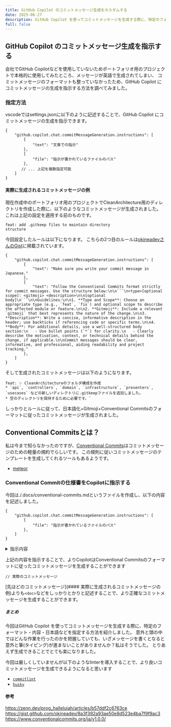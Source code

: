 ```yaml
---
title: GitHub Copilot のコミットメッセージ生成をカスタムする
date: 2025-06-27
description: GitHub Copilot を使ってコミットメッセージを生成する際に、特定のフォーマット・内容・日本語などを指定する方法を紹介します。
full: false
---
```


## GitHub Copilot のコミットメッセージ生成を指示する
会社でGitHub Copilotなどを使用していないためポートフォリオ用のプロジェクトで本格的に使用してみたところ、メッセージが英語で生成されてしまい、
コミットメッセージのフォーマットも整っていなかったため、GitHub Copilot にコミットメッセージの生成を指示する方法を調べてみました。

### 指定方法
vscodeではsettings.jsonに以下のように記述することで、GitHub Copilot にコミットメッセージの生成を指示できます。

```jsonc
{
    "github.copilot.chat.commitMessageGeneration.instructions": [
        {
            "text": "文章での指示"
        },
        {
            "file": "指示が書かれているファイルのパス"
        },
       // ... 上記を複数指定可能
    ]
}
```

#### 実際に生成されるコミットメッセージの例

現在作成中のポートフォリオ用のプロジェクトでCleanArchitecture用のディレクトリを作成した際に、以下のようなコミットメッセージが生成されました。
これは上記の設定を適用する前のものです。

```text
feat: add .gitkeep files to maintain directory
structure
```

今回設定したルールは以下になります。
こちらの2つ目のルールは[okineadevさんのGist](https://gist.github.com/okineadev/8a3f392a93ae50e8d523e4ba7f9f9ac3)に掲載されています。
```jsonc
{
    "github.copilot.chat.commitMessageGeneration.instructions": [
        {
            "text": "Make sure you write your commit message in Japanese."
        },
        {
            "text": "Follow the Conventional Commits format strictly for commit messages. Use the structure below:\n\n```\n<type>[optional scope]: <gitmoji> <description>\n\n[optional body]\n```\n\nGuidelines:\n\n1. **Type and Scope**: Choose an appropriate type (e.g., `feat`, `fix`) and optional scope to describe the affected module or feature.\n\n2. **Gitmoji**: Include a relevant `gitmoji` that best represents the nature of the change.\n\n3. **Description**: Write a concise, informative description in the header; use backticks if referencing code or specific terms.\n\n4. **Body**: For additional details, use a well-structured body section:\n   - Use bullet points (`*`) for clarity.\n   - Clearly describe the motivation, context, or technical details behind the change, if applicable.\n\nCommit messages should be clear, informative, and professional, aiding readability and project tracking."
        },
    ]
}
```

そして生成されたコミットメッセージは以下のようになります。

```text
feat: ✨ CleanArchitectureのフォルダ構成を作成
* `api`, `controllers`, `domain`, `infrastructure`, `presenters`, `usecases` などの新しいディレクトリに.gitkeepファイルを追加しました。
* 空のディレクトリを保持するために必要です。`
```

しっかりとルールに従って、日本語化+Gitmoji+Conventional Commitsのフォーマットに従ったコミットメッセージが生成されました。


## Conventional Commitsとは？
私は今まで知らなかったのですが、[Conventional Commits](https://www.conventionalcommits.org/)はコミットメッセージのための軽量の規約でらしいです。
この規則に従いコミットメッセージのテンプレートを生成してくれるツールもあるようです。

- [meteor](https://github.com/stefanlogue/meteor?tab=readme-ov-file)

### Conventional Commitの仕様書をCopilotに指示する
今回は./.docs/conventional-commits.mdというファイルを作成し、以下の内容を記述しました。

```jsonc
{
    "github.copilot.chat.commitMessageGeneration.instructions": [
        {
            "file": "指示が書かれているファイルのパス"
        },
    ]
}
```

<details>

<summary>指示内容</summary>
# Conventional Commits Usage Guide

> 📘 This document includes material from the [Conventional Commits v1.0.0 Specification](https://www.conventionalcommits.org/en/v1.0.0/), licensed under [Creative Commons Attribution 3.0 International (CC BY 3.0)](https://creativecommons.org/licenses/by/3.0/).  
> Copyright © The Conventional Commits Specification Authors.

---

## ✍️ Commit Message Format

```

<type>(<scope>)\<optional !>: <description>

\[optional body]

\[optional footer(s)]

````

- The message must start with a **type** (`feat`, `fix`, `docs`, etc.).
- A **scope** may be included in parentheses.
- If the commit includes a breaking change, **`!`** must be added before the colon.
- A **description** must follow after a colon and a space.

---

## ✅ Examples

### Basic Feature and Fix

```text
feat(login): add support for OAuth2

fix(parser): handle null inputs correctly
````

### With Body

```text
feat(profile): allow avatar image uploads

This adds support for uploading avatar images using multipart/form-data.
Thumbnails are generated automatically using sharp.
```

### With Footer

```text
fix(auth): reject expired tokens

Tokens are now checked for expiration during validation.

Closes: #42
```

### Breaking Change (in header)

```text
refactor(api)!: drop support for legacy v1 endpoints

BREAKING CHANGE: API clients must now use the v2 endpoints.
```

### Breaking Change (footer only)

```text
chore(deps): update express to v5

BREAKING CHANGE: Express 5 no longer supports middleware chaining via `next('route')`.
```

---

## 📌 Common `type` Values

| Type       | Meaning                       |
| ---------- | ----------------------------- |
| `feat`     | A new feature                 |
| `fix`      | A bug fix                     |
| `docs`     | Documentation only changes    |
| `style`    | Code style (formatting, etc.) |
| `refactor` | Code refactoring              |
| `perf`     | Performance improvement       |
| `test`     | Adding or fixing tests        |
| `chore`    | Build process or tool changes |

You may define and use additional types if needed.

---

## 🔗 References

- [Official Specification](https://www.conventionalcommits.org/en/v1.0.0/)
- [RFC 2119 Keywords](https://www.rfc-editor.org/rfc/rfc2119)
- [CC BY 4.0 License](https://creativecommons.org/licenses/by/4.0/)

</details>


上記の内容を指示することで、よりCopilotはConventional Commitsのフォーマットに従ったコミットメッセージを生成することができます

```text
// 実際のコミットメッセージ

```

[先ほどのコミットメッセージ](#### 実際に生成されるコミットメッセージの例)よりも`<doc>`などをしっかりとかりと記述することで、より正確なコミットメッセージを生成することができます。



##### まとめ
今回はGitHub Copilot を使ってコミットメッセージを生成する際に、特定のフォーマット・内容・日本語などを指定する方法を紹介しました。
意外と頭の中ではどんな作業を行ったのかを把握していても、いざメッセージを書くとなると意外と筆(タイピング)が進まないことがありませんか？私はそうでした。
とりあえず生成できることでとても楽になりました。

今回は厳しくしていませんが以下のようなlinterを導入することで、より良いコミットメッセージを生成できるようになると思います

- [`commitlint`](https://github.com/conventional-changelog/commitlint)
- [`husky`](https://typicode.github.io/husky)

#### 参考
https://zenn.dev/prog_hallelujah/articles/b57ddf2c6763ce
https://gist.github.com/okineadev/8a3f392a93ae50e8d523e4ba7f9f9ac3
https://www.conventionalcommits.org/ja/v1.0.0/